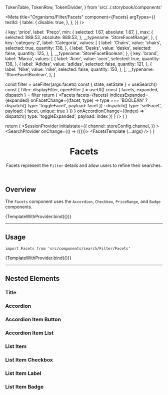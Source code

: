 




  TokenTable,
  TokenRow,
  TokenDivider,
} from 'src/../.storybook/components'

<Meta
  title="Organisms/Filter/Facets"
  component={Facets}
  argTypes={{
    testId: {
      table: {
        disable: true,
      },
    },
  }}
/>

  {
    key: 'price',
    label: 'Preço',
    min: {
      selected: 1.67,
      absolute: 1.67,
    },
    max: {
      selected: 889.53,
      absolute: 889.53,
    },
    __typename: 'StoreFacetRange',
  },
  {
    key: 'category-2',
    label: 'Categoria',
    values: [
      {
        label: 'Chairs',
        value: 'chairs',
        selected: true,
        quantity: 138,
      },
      {
        label: 'Desks',
        value: 'desks',
        selected: false,
        quantity: 125,
      },
    ],
    __typename: 'StoreFacetBoolean',
  },
  {
    key: 'brand',
    label: 'Marca',
    values: [
      {
        label: 'Acer',
        value: 'acer',
        selected: true,
        quantity: 138,
      },
      {
        label: 'Adidas',
        value: 'adidas',
        selected: false,
        quantity: 121,
      },
      {
        label: 'Nike',
        value: 'nike',
        selected: false,
        quantity: 150,
      },
    ],
    __typename: 'StoreFacetBoolean',
  },
]

  const filter = useFilter(args.facets)
  const { state, setState } = useSearch()
  const { filter: displayFilter, openFilter } = useUI()
  const { facets, expanded, dispatch } = filter
  return (
    <Facets
      facets={facets}
      indicesExpanded={expanded}
      onFacetChange={(facet, type) =>
        type === 'BOOLEAN'
          ? dispatch({ type: 'toggleFacet', payload: facet })
          : dispatch({ type: 'setFacet', payload: { facet, unique: true } })
      }
      onAccordionChange={(index) =>
        dispatch({ type: 'toggleExpanded', payload: index })
      }
    />
  )
}

  return (
    <SessionProvider
      initialstate={{
        channel: storeConfig.channel,
      }}
    >
      <UIProvider>
        <SearchProvider onChange={() => ({})}>
          <FacetsTemplate {...args} />
        </SearchProvider>
      </UIProvider>
    </SessionProvider>
  )
}

<header>

# Facets

Facets represent the <code>Filter</code> details and allow users to refine their searches.

</header>

## Overview

The `Facets` component uses the `Accordion`, `Checkbox`, `PriceRange`, and `Badge` components.

<Canvas>
  <Story
    name="overview-default"
    args={{
      facets: facets,
    }}
  >
    {TemplateWithProvider.bind({})}
  </Story>
</Canvas>

---

## Usage

`import Facets from 'src/components/search/Filter/Facets'`

<Canvas>
  <Story
    name="default"
    args={{
      facets: facets,
    }}
  >
    {TemplateWithProvider.bind({})}
  </Story>
</Canvas>

<ArgsTable story="default" />

---

## Nested Elements

### Title

<TokenTable>
  <TokenRow
    token="--fs-facets-title-height"
    value="var(--product-listing-row-height)"
  />
  <TokenRow
    token="--fs-facets-title-margin-bottom"
    value="var(--fs-spacing-0)"
  />
</TokenTable>

### Accordion

<TokenTable>
  <TokenRow token="--fs-facets-accordion-notebook-border-width" value="1px" />
  <TokenRow
    token="--fs-facets-accordion-notebook-border-color"
    value="var(--fs-border-color-light)"
    isColor
  />
  <TokenRow
    token="--fs-facets-accordion-notebook-border-radius"
    value="var(--fs-border-radius)"
  />
</TokenTable>

### Accordion Item Button

<TokenTable>
  <TokenRow
    token="--fs-facets-accordion-item-button-text-size"
    value="var(--fs-text-size-lead)"
  />
  <TokenRow
    token="--fs-facets-accordion-item-button-text-weight"
    value="var(--fs-text-weight-regular)"
  />
  <TokenRow token="--fs-facets-accordion-item-button-line-height" value="1.5" />
  <TokenDivider />
  <TokenRow
    token="--fs-facets-accordion-item-button-notebook-text-weight"
    value="var(--fs-text-size-2)"
  />
  <TokenRow
    token="--fs-facets-accordion-item-button-notebook-line-height"
    value="1.25"
  />
</TokenTable>

### Accordion Item List

<TokenTable>
  <TokenRow
    token="--fs-facets-list-padding-bottom"
    value="var(--fs-spacing-3)"
  />
</TokenTable>

### List Item

<TokenTable>
  <TokenRow
    token="--fs-facets-list-item-not-last-margin-bottom"
    value="var(--fs-spacing-3)"
  />
</TokenTable>

### List Item Checkbox

<TokenTable>
  <TokenRow token="--fs-facets-list-item-checkbox-width" value="1.25rem" />
  <TokenRow
    token="--fs-facets-list-item-checkbox-height"
    value="var(--fs-facets-list-item-checkbox-width)"
  />
</TokenTable>

### List Item Label

<TokenTable>
  <TokenRow token="--fs-facets-list-item-label-width" value="100%" />
  <TokenRow
    token="--fs-facets-list-item-label-margin-left"
    value="var(--fs-spacing-1)"
  />
</TokenTable>

### List Item Badge

<TokenTable>
  <TokenRow
    token="--fs-facets-list-item-badge-margin-left"
    value="var(--fs-spacing-1)"
  />
</TokenTable>
